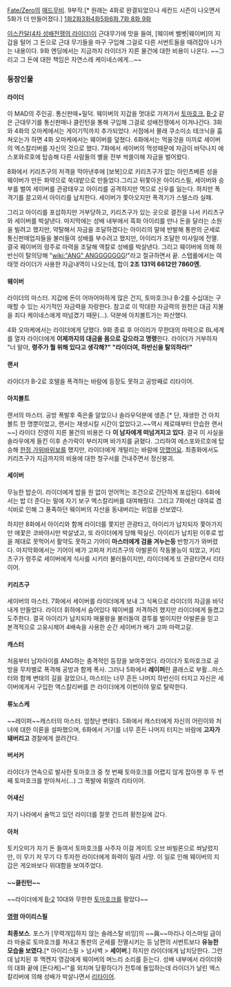 [[Fate/Zero]]의 [[매드무비]]. 9부작.[* 원래는 4화로 완결되었으나 세컨드 시즌이 나오면서 5화가 더 만들어졌다.] [http://kizel.egloos.com/2892299 1화][http://kizel.egloos.com/2892634 2화][http://kizel.egloos.com/2893333 3화][http://kizel.egloos.com/2894345 4화][http://kizel.egloos.com/2924379 5화][http://kizel.egloos.com/2924770 6화],[http://kizel.egloos.com/2928596 7화],[http://kizel.egloos.com/2941980 8화],[http://kizel.egloos.com/2942849 9화]

[[라이더(4차)|이스칸달(4차 성배전쟁의 라이더)]]이 근대무기에 맛을 들여, [웨이버 벨벳|웨이버]의 지갑을 털어 그 돈으로 근대 무기들을 마구 구입해 그걸로 다른 서번트들을 때려잡아 나가는 내용이다. 9화 엔딩에서는 지금까지 라이더가 지른 물건에 대한 비용이 나온다. ~~그리고 그 돈에 대한 책임은 자연스레 케이네스에게...~~

=== 등장인물 ===
==== 라이더 ====
이 MAD의 주인공. 통신판매+밀덕. 웨이버의 지갑을 멋대로 가져가서 [[토마호크]], [[B-2]] 같은 근대무기를 통신판매나 클린턴을 통해 구입해 그걸로 성배전쟁에서 이겨나간다. 3화와 4화의 오마케에서는 게이기믹까지 추가되었다. 서점에서 몰래 쿠소미소 테크닉을 훔쳐오는가 하면 4화 오마케에서는 웨이버를 덮쳤다. 6화에서는 먹을것을 미끼로 세이버의 엑스칼리버를 자신의 것으로 했다. 7화에서 세이버의 먹성때문에 자금이 바닥나지 에스포와르호에 탑승해 다른 사람들의 별을 전부 싹쓸이해 자금을 벌어왔다. 

8화에서 키리츠구의 저격을 막아낸후에 [보복]으로 키리츠구가 없는 아인츠베른 성을 웨이버가 만든 화약으로 쑥대밭으로 만들었다.그리고 뒤쫓아온 아이리스필, 세이버와 승부를 벌여 세이버를 관광태우고 아이리를 공격하지만 역으로 신우를 잃는다. 하지만 폭격기를 끌고와서 아이리를 납치한다. 세이버가 쫓아오지만 폭격기가 스텔스라 실패. 

그리고 아이리를 포섭하지만 거부당하고, 키리츠구가 있는 곳으로 결전을 나서 키리츠구와 세이버를 박살낸다. 마지막에는 성배 내부에서 흑화 아이리를 만나 돈을 달라는 소원을 빌려고 했지만, 약탈해서 자금을 조달하겠다는 아이리의 말에 반발해 통판의 군세로 통신판매업자들을 불러들여 성배를 부수려고 했지만, 아이리가 조달한 미사일에 전멸. 결국 웨이버의 령주로 마력을 조달해 엑칼로 성배를 박살낸다. 그리고 웨이버에 의해 하반신이 탈의당해 "[[wiki:"ANG" ANGGGGGGG]]!"라고 절규하면서 끝. 스탭롤에서는 여태껏 라이더가 사용한 자금내역이 나오는데, 합이 '''2조 131억 6612만 7860엔.'''

==== 웨이버 ====
라이더의 마스터. 지갑에 돈이 어마어마하게 많은 건지, 토마호크나 B-2를 수십대는 구매할 수 있는 사기적인 자금력을 자랑한다. 참고로 이 막대한 자금력의 원천은 대금 지불을 죄다 케이네스에게 떠넘겼기 때문(…). 덕분에 아치볼트가는 파산했다. 

4화 오마케에서는 라이더에게 당했다. 9화 종료 후 아이리가 무한대의 마력으로 BL세계를 열자 라이더에게 '''이제까지의 대금을 몸으로 갚으라고 명령'''한다. 라이더가 거부하자 "너 말야, '''령주가 뭘 위해 있다고 생각해?" "라이더여, 하반신을 탈의하라!"'''

==== 랜서 ====
라이더가 B-2로 호텔을 폭격하는 바람에 등장도 못하고 공방째로 리타이어.

==== 아치볼트 ====
랜서의 마스터. 공방 폭발후 죽은줄 알았으나 솔라우덕분에 생존.[* 단, 재생한 건 아치볼트 한 명뿐이었고, 랜서는 재생시킬 시간이 없었다고.~~역시 제로때부터 안습한 랜서~~] 라이더 진영이 지른 물건의 비용은 다 '''이 남자에게 떠넘겨지고 있다'''. 결국 이 사실을 솔라우에게 들킨 이후 손가락이 부러지며 바가지를 긁혔다. 그리하여 에스포와르호에 탑승해 [[한정 가위바위보]]를 했지만, 라이더에게 개털리는 바람에 [[망했어요]]. 최종화에서도 키리츠구가 지금까지의 비용에 대한 청구서를 건내주면서 정신붕괴.

==== 세이버 ====
무능한 밥순이. 라이더에게 밥을 원 없이 얻어먹는 조건으로 간단하게 포섭된다. 6화에서는 밥 더 준다는 말에 자기 보구 엑스칼리버를 대여해줬다. 그리고 7화에선 대여료 겸 식비로 인해 그 풍족하던 웨이버의 자산을 동내버리는 위엄을 선보였다. 

하지만 8화에서 아이리와 함께 라이더를 쫓지만 관광타고, 아이리가 납치되자 쫓아가지만 애꿏은 코바야시만 박살냈고, 또 라이더에게 당해 떡실신. 아이리가 납치된 이후로 밥을 제대로 못먹어서 활약도 못하고 기어이 '''마스터에게 검을 겨누는등''' 반항기가 와버렸다. 마지막화에서는 기어이 배가 고파져 키리츠구의 아발론이 작동불능이 되었고, 키리츠구가 령주로 세이버에게 식사를 시키러 불러들이지만, 라이더에게 또 관광타면서 리타이어.  

==== 키리츠구 ====
세이버의 마스터. 7화에서 세이버를 라이더에게 보내 그 식욕으로 라이더의 자금을 바닥내게 만들었다. 라이더 휘하에서 숨어있다 웨이버를 저격하려 했지만 라이더에게 들켰고 도주한다. 결국 아이리가 납치되자 매물왕을 불러들여 결투를 벌이지만 아발론을 믿고 본격적으로 고유시제어 4배속을 사용한 순간 세이버가 배가 고파 마력고갈. 

==== 캐스터 ====
처음부터 남자아이를 ANG하는 충격적인 등장을 보여주었다. 라이더가 토마호크로 공방을 무차별로 폭격해 공방과 함께 폭사. 그러나 5화에서 '''레이퍼'''란 클래스로 부활...마스터와 함께 변태의 길을 걸었으나, 마스터는 너무 흔든 나머지 하반신이 터지고 자신은 세이버에게서 구입한 엑스칼리버를 쓴 라이더에게 이번이야 말로 탈락한다.

==== 류노스케 ====
~~레이퍼~~캐스터의 마스터. 엄청난 변태다. 5화에서 캐스터에게 자신의 어린이와 처녀에 대한 이론을 설파했으며, 6화에서 거기를 너무 흔든 나머지 터지는 바람에 '''고자가 돼버리고''' 경찰에게 끌려간다.

==== 버서커 ====
라이더가 연속으로 발사한 토마호크 중 첫 번째 토마호크를 어렵지 않게 잡아챈 후 두 번째 토마호크를 받아쳐서(...) 그 폭발에 휘말려 리타이어. 

==== 어새신 ====
자기 나라에서 술먹고 있던 라이더를 잘못 건드려 황천길에 갔다.

==== 아처 ====
토키오미가 자기 돈 들여서 토마호크를 사주자 이걸 게이트 오브 바빌론으로 쏴날렸지만, 이 무기 저 무기 다 투자한 라이더에게 화력이 밀려 사망. 이 일로 인해 웨이버의 지갑은 게오바보다 위대함을 보여주었다.

==== ~~클린턴~~ ====
~~라이더에게 [[B-2]] 10대와 무한한 [[토마호크]]를 팔았다~~

==== [[영령]] 아이리스필 ====
'''최종보스'''. 포스가 [무력개입하지 않는 솔레스탈 비잉]의 ~~眞~~마리나 이스마일 급이라 마술로 토마호크를 쳐내고 통판의 군세를 전멸시키는 등 남편의 서번트보다 '''유능한 모습을 보였다.'''[* 아이리스필 > 넘사벽 > '''세이버'''.] 하지만 라이더에게 납치당한다. 그런데 납치된 후 맥켄지 영감에게 웨이버의 며느리 소리를 듣는다. 성배 내부에서 라이더와의 대화 끝에 [돈다케]~!"를 외치며 당황하다가 전투에 돌입하는데 라이더가 날린 엑스칼리버에 의해 성배가 박살나면서 [[리타이어]].
